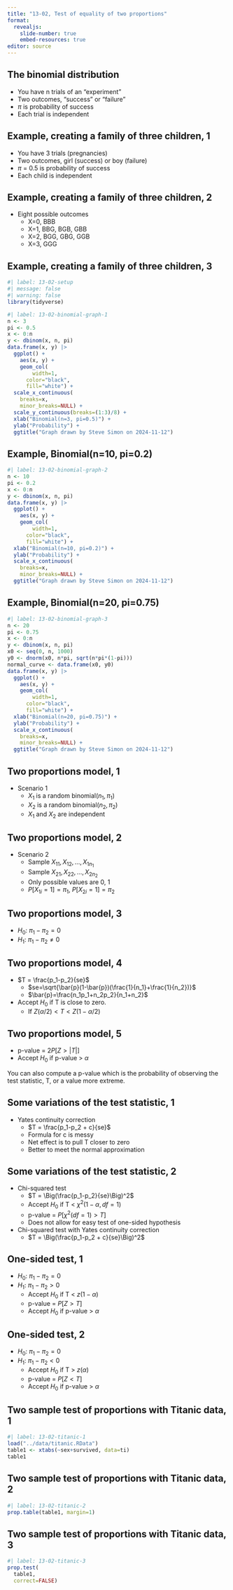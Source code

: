 ```yaml
---
title: "13-02, Test of equality of two proportions"
format: 
  revealjs:
    slide-number: true
    embed-resources: true
editor: source
---
```


## The binomial distribution

-   You have n trials of an "experiment"
-   Two outcomes, "success" or "failure"
-   $\pi$ is probability of success
-   Each trial is independent

## Example, creating a family of three children, 1

-   You have 3 trials (pregnancies)
-   Two outcomes, girl (success) or boy (failure)
-   $\pi$ = 0.5 is probability of success
-   Each child is independent

## Example, creating a family of three children, 2

-   Eight possible outcomes
    -   X=0, BBB
    -   X=1, BBG, BGB, GBB
    -   X=2, BGG, GBG, GGB
    -   X=3, GGG
    
## Example, creating a family of three children, 3

```r
#| label: 13-02-setup
#| message: false
#| warning: false
library(tidyverse)
```

```r
#| label: 13-02-binomial-graph-1
n <- 3
pi <- 0.5
x <- 0:n
y <- dbinom(x, n, pi)
data.frame(x, y) |>
  ggplot() +
    aes(x, y) +
    geom_col(
    	width=1,
      color="black",
      fill="white") +
  scale_x_continuous(
    breaks=x, 
    minor_breaks=NULL) +
  scale_y_continuous(breaks=(1:3)/8) +
  xlab("Binomial(n=3, pi=0.5)") +
  ylab("Probability") +
  ggtitle("Graph drawn by Steve Simon on 2024-11-12")
```

## Example, Binomial(n=10, pi=0.2)

```r
#| label: 13-02-binomial-graph-2
n <- 10
pi <- 0.2
x <- 0:n
y <- dbinom(x, n, pi)
data.frame(x, y) |>
  ggplot() +
    aes(x, y) +
    geom_col(
    	width=1,
      color="black",
      fill="white") +
  xlab("Binomial(n=10, pi=0.2)") +
  ylab("Probability") +
  scale_x_continuous(
    breaks=x, 
    minor_breaks=NULL) +
  ggtitle("Graph drawn by Steve Simon on 2024-11-12")
```


## Example, Binomial(n=20, pi=0.75)

```r
#| label: 13-02-binomial-graph-3
n <- 20
pi <- 0.75
x <- 0:n
y <- dbinom(x, n, pi)
x0 <- seq(0, n, 1000)
y0 <- dnorm(x0, n*pi, sqrt(n*pi*(1-pi)))
normal_curve <- data.frame(x0, y0)
data.frame(x, y) |>
  ggplot() +
    aes(x, y) +
    geom_col(
    	width=1,
      color="black",
      fill="white") +
  xlab("Binomial(n=20, pi=0.75)") +
  ylab("Probability") +
  scale_x_continuous(
    breaks=x, 
    minor_breaks=NULL) +
  ggtitle("Graph drawn by Steve Simon on 2024-11-12")
```

## Two proportions model, 1

-   Scenario 1
    -   $X_1$ is a random binomial($n_1, \pi_1$)
    -   $X_2$ is a random binomial($n_2, \pi_2$)
    -   $X_1$ and $X_2$ are independent

## Two proportions model, 2

-   Scenario 2
    -   Sample $X_{11}, X_{12}, ..., X_{1n_1}$
    -   Sample $X_{21}, X_{22}, ..., X_{2n_2}$
    -   Only possible values are 0, 1
    -   $P[X_{1i}=1]=\pi_1$, $P[X_{2i}=1]=\pi_2$

## Two proportions model, 3

-   $H_0:\ \pi_1 - \pi_2 = 0$
-   $H_1:\ \pi_1 - \pi_2 \ne 0$

## Two proportions model, 4

-   $T = \frac{p_1-p_2}{se}$
    -   $se=\sqrt{\bar{p}(1-\bar{p})(\frac{1}{n_1}+\frac{1}{n_2})}$
    -   $\bar{p}=\frac{n_1p_1+n_2p_2}{n_1+n_2}$
-   Accept $H_0$ if T is close to zero.
    -   If $Z(\alpha/2) < T < Z(1-\alpha/2)$

## Two proportions model, 5

-   p-value = $2P[Z >|T|]$
-   Accept $H_0$ if p-value > $\alpha$

:::notes
You can also compute a p-value which is the probability of observing the test statistic, T, or a value more extreme.
:::

## Some variations of the test statistic, 1

-   Yates continuity correction
    -   $T = \frac{p_1-p_2 + c}{se}$
    -   Formula for c is messy
    -   Net effect is to pull T closer to zero
    -   Better to meet the normal approximation

## Some variations of the test statistic, 2

-   Chi-squared test
    -   $T = \Big(\frac{p_1-p_2}{se}\Big)^2$
    -   Accept $H_0$ if T < $\chi^2(1-\alpha, df=1)$
    -   p-value = $P[\chi^2(df=1) > T]$
    -   Does not allow for easy test of one-sided hypothesis
-   Chi-squared test with Yates continuity correction
    -   $T = \Big(\frac{p_1-p_2 + c}{se}\Big)^2$

## One-sided test, 1

-   $H_0:\ \pi_1 - \pi_2 = 0$
-   $H_1:\ \pi_1 - \pi_2 > 0$
    -   Accept $H_0$ if T < $z(1-\alpha)$
    -   p-value = $P[Z > T]$
    -   Accept $H_0$ if p-value > $\alpha$

## One-sided test, 2

-   $H_0:\ \pi_1 - \pi_2 = 0$
-   $H_1:\ \pi_1 - \pi_2 < 0$
    -   Accept $H_0$ if T > $z(\alpha)$
    -   p-value = $P[Z < T]$
    -   Accept $H_0$ if p-value > $\alpha$

## Two sample test of proportions with Titanic data, 1

```r
#| label: 13-02-titanic-1
load("../data/titanic.RData")
table1 <- xtabs(~sex+survived, data=ti)
table1
```

## Two sample test of proportions with Titanic data, 2

```r
#| label: 13-02-titanic-2
prop.table(table1, margin=1)
```

## Two sample test of proportions with Titanic data, 3

```r
#| label: 13-02-titanic-3
prop.test(
  table1, 
  correct=FALSE)
```
